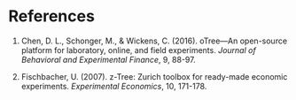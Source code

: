 # References {.unnumbered}

::: {#refs}
:::

1.  Chen, D. L., Schonger, M., & Wickens, C. (2016). oTree---An open-source platform for laboratory, online, and field experiments. *Journal of Behavioral and Experimental Finance*, 9, 88-97.

2. Fischbacher, U. (2007). z-Tree: Zurich toolbox for ready-made economic
experiments. *Experimental Economics*, 10, 171-178.
